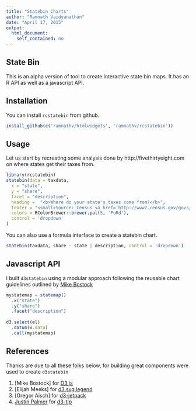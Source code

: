 ```yaml
---
title: "Statebin Charts"
author: "Ramnath Vaidyanathan"
date: "April 17, 2015"
output:
  html_document:
    self_contained: no
---
```


## State Bin

This is an alpha version of tool to create interactive state bin maps. It has an R API as well as a javascript API.

## Installation

You can install `rcstatebin` from github. 

```r
install_github(c('ramnathv/htmlwidgets', 'ramnathv/rcstatebin'))
```

## Usage

Let us start by recreating some analysis done by http://fivethirtyeight.com on where states get their taxes from. 

```r
library(rcstatebin)
statebin(data = taxdata,
  x = "state",
  y = "share",
  facet = "description",
  heading =  "<b>Where do your state's taxes come from?</b>",
  footer = "<small>Source: Census <a href='http://www2.census.gov/govs/statetax/14staxcd.txt'>(Data)</a>",
  colors = RColorBrewer::brewer.pal(5, 'PuRd'),
  control = 'dropdown'
)
```

You can also use a formula interface to create a statebin chart.

```r
statebin(taxdata, share ~ state | description, control = 'dropdown')
```

## Javascript API

I built `d3statebin` using a modular approach following the reusable chart guidelines outlined by [Mike Bostock](http://bost.ocks.org/mike/chart/)

```js
mystatemap = statemap()
  .x("state")
  .y("share")
  .facet("description")
  
d3.select(el)
  .datum(x.data)
  .call(mystatemap)
```


## References

Thanks are due to all these folks below, for building great components were used to create `d3statebin`

1. [Mike Bostock] for [D3.js](http://d3js.org)
2. [Elijah Meeks] for [d3.svg.legend](https://github.com/emeeks/d3-svg-legend)
3. [Gregor Aisch] for [d3-jetpack](https://github.com/gka/d3-jetpack)
4. [Justin Palmer](Justin Palmer) for [d3-tip](https://github.com/Caged/d3-tip)